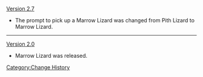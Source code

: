 [[Version 2.7]]
* The prompt to pick up a Marrow Lizard was changed from Pith Lizard to Marrow Lizard.
----
[[Version 2.0]]
* Marrow Lizard was released.
<noinclude>[[Category:Change History]]</noinclude>